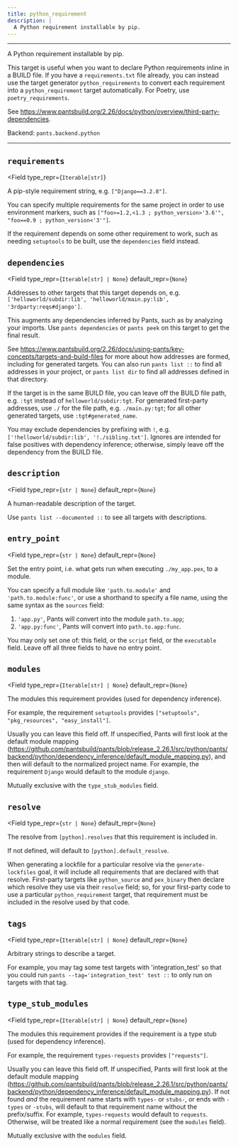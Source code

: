 ```yaml
---
title: python_requirement
description: |
  A Python requirement installable by pip.
---
```



---

A Python requirement installable by pip.

This target is useful when you want to declare Python requirements inline in a BUILD file. If you have a `requirements.txt` file already, you can instead use the target generator `python_requirements` to convert each requirement into a `python_requirement` target automatically. For Poetry, use `poetry_requirements`.

See https://www.pantsbuild.org/2.26/docs/python/overview/third-party-dependencies.

Backend: <span className="color--primary">`pants.backend.python`</span>

---

<span className={styles.options}>

## `requirements`

<Field
    type_repr={`Iterable[str]`}
>

A pip-style requirement string, e.g. `["Django==3.2.8"]`.

You can specify multiple requirements for the same project in order to use environment markers, such as `["foo>=1.2,<1.3 ; python_version>'3.6'", "foo==0.9 ; python_version<'3'"]`.

If the requirement depends on some other requirement to work, such as needing `setuptools` to be built, use the `dependencies` field instead.

</Field>

## `dependencies`

<Field
    type_repr={`Iterable[str] | None`}
    default_repr={`None`}
>

Addresses to other targets that this target depends on, e.g. `['helloworld/subdir:lib', 'helloworld/main.py:lib', '3rdparty:reqs#django']`.

This augments any dependencies inferred by Pants, such as by analyzing your imports. Use `pants dependencies` or `pants peek` on this target to get the final result.

See https://www.pantsbuild.org/2.26/docs/using-pants/key-concepts/targets-and-build-files for more about how addresses are formed, including for generated targets. You can also run `pants list ::` to find all addresses in your project, or `pants list dir` to find all addresses defined in that directory.

If the target is in the same BUILD file, you can leave off the BUILD file path, e.g. `:tgt` instead of `helloworld/subdir:tgt`. For generated first-party addresses, use `./` for the file path, e.g. `./main.py:tgt`; for all other generated targets, use `:tgt#generated_name`.

You may exclude dependencies by prefixing with `!`, e.g. `['!helloworld/subdir:lib', '!./sibling.txt']`. Ignores are intended for false positives with dependency inference; otherwise, simply leave off the dependency from the BUILD file.

</Field>

## `description`

<Field
    type_repr={`str | None`}
    default_repr={`None`}
>

A human-readable description of the target.

Use `pants list --documented ::` to see all targets with descriptions.

</Field>

## `entry_point`

<Field
    type_repr={`str | None`}
    default_repr={`None`}
>

Set the entry point, i.e. what gets run when executing `./my_app.pex`, to a module.

You can specify a full module like `'path.to.module'` and `'path.to.module:func'`, or use a shorthand to specify a file name, using the same syntax as the `sources` field:

1. `'app.py'`, Pants will convert into the module `path.to.app`;
2. `'app.py:func'`, Pants will convert into `path.to.app:func`.

You may only set one of: this field, or the `script` field, or the `executable` field. Leave off all three fields to have no entry point.

</Field>

## `modules`

<Field
    type_repr={`Iterable[str] | None`}
    default_repr={`None`}
>

The modules this requirement provides (used for dependency inference).

For example, the requirement `setuptools` provides `["setuptools", "pkg_resources", "easy_install"]`.

Usually you can leave this field off. If unspecified, Pants will first look at the default module mapping (https://github.com/pantsbuild/pants/blob/release_2.26.1/src/python/pants/backend/python/dependency_inference/default_module_mapping.py), and then will default to the normalized project name. For example, the requirement `Django` would default to the module `django`.

Mutually exclusive with the `type_stub_modules` field.

</Field>

## `resolve`

<Field
    type_repr={`str | None`}
    default_repr={`None`}
>

The resolve from `[python].resolves` that this requirement is included in.

If not defined, will default to `[python].default_resolve`.

When generating a lockfile for a particular resolve via the `generate-lockfiles` goal, it will include all requirements that are declared with that resolve. First-party targets like `python_source` and `pex_binary` then declare which resolve they use via their `resolve` field; so, for your first-party code to use a particular `python_requirement` target, that requirement must be included in the resolve used by that code.

</Field>

## `tags`

<Field
    type_repr={`Iterable[str] | None`}
    default_repr={`None`}
>

Arbitrary strings to describe a target.

For example, you may tag some test targets with &#x27;integration_test&#x27; so that you could run `pants --tag='integration_test' test ::` to only run on targets with that tag.

</Field>

## `type_stub_modules`

<Field
    type_repr={`Iterable[str] | None`}
    default_repr={`None`}
>

The modules this requirement provides if the requirement is a type stub (used for dependency inference).

For example, the requirement `types-requests` provides `["requests"]`.

Usually you can leave this field off. If unspecified, Pants will first look at the default module mapping (https://github.com/pantsbuild/pants/blob/release_2.26.1/src/python/pants/backend/python/dependency_inference/default_module_mapping.py). If not found _and_ the requirement name starts with `types-` or `stubs-`, or ends with `-types` or `-stubs`, will default to that requirement name without the prefix/suffix. For example, `types-requests` would default to `requests`. Otherwise, will be treated like a normal requirement (see the `modules` field).

Mutually exclusive with the `modules` field.

</Field>

</span>
